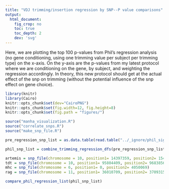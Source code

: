 ```yaml
---
title: "VDJ trimming/insertion regression by SNP--P value comparisons"
output:
  html_document:
    fig_crop: no
    toc: true
    toc_depth: 2
    dev: 'svg'
---
```


Here, we are plotting the top 100 p-values from Phil's regression analysis (no gene conditioning, using one trimming value per subject per trimming type) on the x-axis. On the y-axis are the p-values from my latest protocol where we are conditioning on the gene, by subject, and weighting the regression accordingly. In theory, this new protocol should get at the actual effect of the snp on trimming (without the potential influence of the snp effect on gene choice).

```r
library(knitr)
library(Cairo)
knitr::opts_chunk$set(dev="CairoPNG")
knitr::opts_chunk$set(fig.width=12, fig.height=8) 
knitr::opts_chunk$set(fig.path = "figures/")

source("manha_visualization.R")
source("correlate_snps.R")
source("make_snp_file.R")

pre_regression_snp_list = as.data.table(read.table("../_ignore/phil_sig_snps/top100_trimming_pvals_for_maggie.tsv", sep = "\t", fill=TRUE, header = TRUE))[-c(1:4)]

phil_snp_list = combine_trimming_regression_dfs(pre_regression_snp_list, condensing = 'by_gene', trimming_type_list = c('v_trim', 'd0_trim', 'd1_trim', 'j_trim', "vd_insert", "vj_insert", "dj_insert"))

artemis = snp_file(chromosome = 10, position1= 14397359, position2= 15454432)
tdt = snp_file(chromosome = 10, position1= 95804409, position2= 96838564)
mhc = snp_file(chromosome = 6, position1= 0, position2= 4050069)
rag = snp_file(chromosome = 11, position1= 36010709, position2= 37093156)
```


```r
compare_phil_regression_list(phil_snp_list)
```

